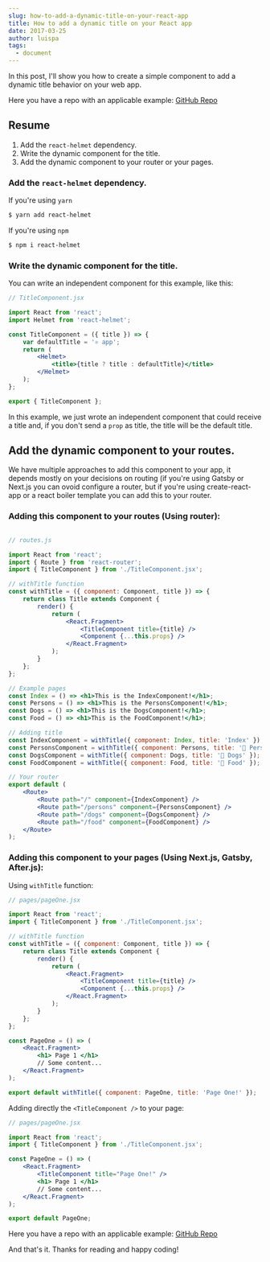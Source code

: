 ---
slug: how-to-add-a-dynamic-title-on-your-react-app
title: How to add a dynamic title on your React app
date: 2017-03-25
author: luispa
tags:
  - document
---

In this post, I'll show you how to create a simple component to add a dynamic title behavior on your web app. 

Here you have a repo with an applicable example: [GitHub Repo]()

## Resume

1. Add the `react-helmet` dependency.
2. Write the dynamic component for the title.
3. Add the dynamic component to your router or your pages.

### Add the `react-helmet` dependency.

If you're using `yarn`

```bash
$ yarn add react-helmet
```
If you're using `npm`

```bash
$ npm i react-helmet
```

### Write the dynamic component for the title.

You can write an independent component for this example, like this:

```jsx
// TitleComponent.jsx

import React from 'react';
import Helmet from 'react-helmet';

const TitleComponent = ({ title }) => {
	var defaultTitle = '⚛️ app';
	return (
		<Helmet>
			<title>{title ? title : defaultTitle}</title>
		</Helmet>
	);
};

export { TitleComponent };
```

In this example, we just wrote an independent component that could receive a title and, if you don't send a `prop` as title, the title will be the default title.

 
## Add the dynamic component to your routes.

We have multiple approaches to add this component to your app, it depends mostly on your decisions on routing (if you're using Gatsby or Next.js you can ovoid configure a router, but if you're using create-react-app or a react boiler template you can add this to your router. 


### Adding this component to your routes (Using router):


```jsx

// routes.js

import React from 'react';
import { Route } from 'react-router';
import { TitleComponent } from './TitleComponent.jsx';

// withTitle function
const withTitle = ({ component: Component, title }) => {
	return class Title extends Component {
		render() {
			return (
				<React.Fragment>
					<TitleComponent title={title} />
					<Component {...this.props} />
				</React.Fragment>
			);
		}
	};
};

// Example pages 
const Index = () => <h1>This is the IndexComponent!</h1>;
const Persons = () => <h1>This is the PersonsComponent!</h1>;
const Dogs = () => <h1>This is the DogsComponent!</h1>;
const Food = () => <h1>This is the FoodComponent!</h1>;

// Adding title
const IndexComponent = withTitle({ component: Index, title: 'Index' });
const PersonsComponent = withTitle({ component: Persons, title: '🧠 Persons' });
const DogsComponent = withTitle({ component: Dogs, title: '🐶 Dogs' });
const FoodComponent = withTitle({ component: Food, title: '🌮 Food' });

// Your router
export default (
	<Route>
		<Route path="/" component={IndexComponent} />
		<Route path="/persons" component={PersonsComponent} />
		<Route path="/dogs" component={DogsComponent} />
		<Route path="/food" component={FoodComponent} />
	</Route>
);

```



### Adding this component to your pages (Using Next.js, Gatsby, After.js):

Using `withTitle` function:

```jsx
// pages/pageOne.jsx

import React from 'react';
import { TitleComponent } from './TitleComponent.jsx';

// withTitle function
const withTitle = ({ component: Component, title }) => {
	return class Title extends Component {
		render() {
			return (
				<React.Fragment>
					<TitleComponent title={title} />
					<Component {...this.props} />
				</React.Fragment>
			);
		}
	};
};

const PageOne = () => (
	<React.Fragment>
		<h1> Page 1 </h1>
		// Some content...
	</React.Fragment>
);

export default withTitle({ component: PageOne, title: 'Page One!' });

```

Adding directly the `<TitleComponent />` to your page:

```jsx
// pages/pageOne.jsx

import React from 'react';
import { TitleComponent } from './TitleComponent.jsx';

const PageOne = () => (
	<React.Fragment>
		<TitleComponent title="Page One!" />
		<h1> Page 1 </h1>
		// Some content...
	</React.Fragment>
);

export default PageOne;

```

Here you have a repo with an applicable example: [GitHub Repo]()

And that's it. Thanks for reading and happy coding!




